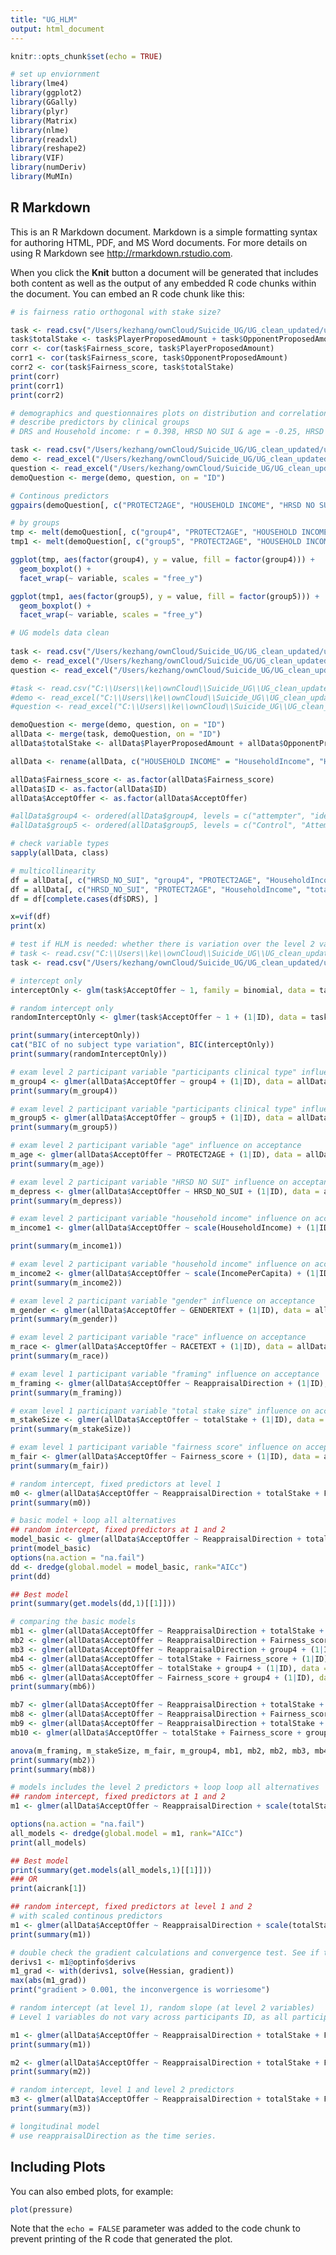 ```yaml
---
title: "UG_HLM"
output: html_document
---
```


```r
knitr::opts_chunk$set(echo = TRUE)
```

```r
# set up enviornment
library(lme4)
library(ggplot2)
library(GGally)
library(plyr)
library(Matrix)
library(nlme)
library(readxl)
library(reshape2)
library(VIF)
library(numDeriv)
library(MuMIn)
```

## R Markdown

This is an R Markdown document. Markdown is a simple formatting syntax for authoring HTML, PDF, and MS Word documents. For more details on using R Markdown see <http://rmarkdown.rstudio.com>.

When you click the **Knit** button a document will be generated that includes both content as well as the output of any embedded R code chunks within the document. You can embed an R code chunk like this:

```r
# is fairness ratio orthogonal with stake size?

task <- read.csv("/Users/kezhang/ownCloud/Suicide_UG/UG_clean_updated/ug_all_task_data.csv")
task$totalStake <- task$PlayerProposedAmount + task$OpponentProposedAmount
corr <- cor(task$Fairness_score, task$PlayerProposedAmount)
corr1 <- cor(task$Fairness_score, task$OpponentProposedAmount)
corr2 <- cor(task$Fairness_score, task$totalStake)
print(corr)
print(corr1)
print(corr2)
```

```r
# demographics and questionnaires plots on distribution and correlations between predictors
# describe predictors by clinical groups
# DRS and Household income: r = 0.398, HRSD NO SUI & age = -0.25, HRSD NO SUI & Household income = r = -0.27

task <- read.csv("/Users/kezhang/ownCloud/Suicide_UG/UG_clean_updated/ug_all_task_data.csv")
demo <- read_excel("/Users/kezhang/ownCloud/Suicide_UG/UG_clean_updated/ug_demog.xlsx")
question <- read_excel("/Users/kezhang/ownCloud/Suicide_UG/UG_clean_updated/ug_questionnaire.xlsx")
demoQuestion <- merge(demo, question, on = "ID")

# Continous predictors
ggpairs(demoQuestion[, c("PROTECT2AGE", "HOUSEHOLD INCOME", "HRSD NO SUI", "DRS")])

# by groups
tmp <- melt(demoQuestion[, c("group4", "PROTECT2AGE", "HOUSEHOLD INCOME", "HRSD NO SUI", "DRS")], id.vars = "group4")
tmp1 <- melt(demoQuestion[, c("group5", "PROTECT2AGE", "HOUSEHOLD INCOME", "HRSD NO SUI", "DRS")], id.vars = "group5")

ggplot(tmp, aes(factor(group4), y = value, fill = factor(group4))) +
  geom_boxplot() +
  facet_wrap(~ variable, scales = "free_y")

ggplot(tmp1, aes(factor(group5), y = value, fill = factor(group5))) +
  geom_boxplot() +
  facet_wrap(~ variable, scales = "free_y")

```

```r
# UG models data clean
 
task <- read.csv("/Users/kezhang/ownCloud/Suicide_UG/UG_clean_updated/ug_all_task_data.csv")
demo <- read_excel("/Users/kezhang/ownCloud/Suicide_UG/UG_clean_updated/ug_demog.xlsx")
question <- read_excel("/Users/kezhang/ownCloud/Suicide_UG/UG_clean_updated/ug_questionnaire.xlsx")

#task <- read.csv("C:\\Users\\ke\\ownCloud\\Suicide_UG\\UG_clean_updated\\ug_all_task_data.csv")
#demo <- read_excel("C:\\Users\\ke\\ownCloud\\Suicide_UG\\UG_clean_updated\\ug_demog.xlsx")
#question <- read_excel("C:\\Users\\ke\\ownCloud\\Suicide_UG\\UG_clean_updated\\ug_questionnaire.xlsx")

demoQuestion <- merge(demo, question, on = "ID")
allData <- merge(task, demoQuestion, on = "ID")
allData$totalStake <- allData$PlayerProposedAmount + allData$OpponentProposedAmount

allData <- rename(allData, c("HOUSEHOLD INCOME" = "HouseholdIncome", "HRSD NO SUI" = "HRSD_NO_SUI", "PER CAPITA INCOME" = "IncomePerCapita"))

allData$Fairness_score <- as.factor(allData$Fairness_score)
allData$ID <- as.factor(allData$ID)
allData$AcceptOffer <- as.factor(allData$AcceptOffer)

#allData$group4 <- ordered(allData$group4, levels = c("attempter", "ideator", "depression", "control"))
#allData$group5 <- ordered(allData$group5, levels = c("Control", "AttempterHL", "AttempterLL", "ideator", "depression"))

# check variable types
sapply(allData, class)

```

```r
# multicollinearity
df = allData[, c("HRSD_NO_SUI", "group4", "PROTECT2AGE", "HouseholdIncome", "GENDERTEXT", "RACETEXT", "ReappraisalDirection", "totalStake", "Fairness_score", "DRS")]
df = allData[, c("HRSD_NO_SUI", "PROTECT2AGE", "HouseholdIncome", "totalStake", "DRS")]
df = df[complete.cases(df$DRS), ]

x=vif(df)
print(x)
```

```r
# test if HLM is needed: whether there is variation over the level 2 variable: participant ID
# task <- read.csv("C:\\Users\\ke\\ownCloud\\Suicide_UG\\UG_clean_updated\\ug_all_task_data.csv")
task <- read.csv("/Users/kezhang/ownCloud/Suicide_UG/UG_clean_updated/ug_all_task_data.csv")

# intercept only
interceptOnly <- glm(task$AcceptOffer ~ 1, family = binomial, data = task)

# random intercept only
randomInterceptOnly <- glmer(task$AcceptOffer ~ 1 + (1|ID), data = task, family = binomial)

print(summary(interceptOnly))
cat("BIC of no subject type variation", BIC(interceptOnly))
print(summary(randomInterceptOnly))

```

```r
# exam level 2 participant variable "participants clinical type" influence on acceptance
m_group4 <- glmer(allData$AcceptOffer ~ group4 + (1|ID), data = allData, family = binomial)
print(summary(m_group4))

```

```r
# exam level 2 participant variable "participants clinical type" influence on acceptance
m_group5 <- glmer(allData$AcceptOffer ~ group5 + (1|ID), data = allData, family = binomial)
print(summary(m_group5))

```

```r
# exam level 2 participant variable "age" influence on acceptance
m_age <- glmer(allData$AcceptOffer ~ PROTECT2AGE + (1|ID), data = allData, family = binomial)
print(summary(m_age))

```

```r
# exam level 2 participant variable "HRSD NO SUI" influence on acceptance
m_depress <- glmer(allData$AcceptOffer ~ HRSD_NO_SUI + (1|ID), data = allData, family = binomial)
print(summary(m_depress))
```

```r
# exam level 2 participant variable "household income" influence on acceptance
m_income1 <- glmer(allData$AcceptOffer ~ scale(HouseholdIncome) + (1|ID), data = allData, family = binomial)

print(summary(m_income1))
```

```r
# exam level 2 participant variable "household income" influence on acceptance
m_income2 <- glmer(allData$AcceptOffer ~ scale(IncomePerCapita) + (1|ID), data = allData, family = binomial)
print(summary(m_income2))

```

```r
# exam level 2 participant variable "gender" influence on acceptance
m_gender <- glmer(allData$AcceptOffer ~ GENDERTEXT + (1|ID), data = allData, family = binomial)
print(summary(m_gender))
```

```r
# exam level 2 participant variable "race" influence on acceptance
m_race <- glmer(allData$AcceptOffer ~ RACETEXT + (1|ID), data = allData, family = binomial)
print(summary(m_race))
```

```r
# exam level 1 participant variable "framing" influence on acceptance
m_framing <- glmer(allData$AcceptOffer ~ ReappraisalDirection + (1|ID), data = allData, family = binomial)
print(summary(m_framing))

```

```r
# exam level 1 participant variable "total stake size" influence on acceptance
m_stakeSize <- glmer(allData$AcceptOffer ~ totalStake + (1|ID), data = allData, family = binomial)
print(summary(m_stakeSize))
```

```r
# exam level 1 participant variable "fairness score" influence on acceptance
m_fair <- glmer(allData$AcceptOffer ~ Fairness_score + (1|ID), data = allData, family = binomial)
print(summary(m_fair))
```

```r
# random intercept, fixed predictors at level 1
m0 <- glmer(allData$AcceptOffer ~ ReappraisalDirection + totalStake + Fairness_score + (1|ID), data = allData, family = binomial)
print(summary(m0))
```


```r
# basic model + loop all alternatives 
## random intercept, fixed predictors at 1 and 2
model_basic <- glmer(allData$AcceptOffer ~ ReappraisalDirection + totalStake + Fairness_score + group4 + (1|ID), data = allData, family = binomial)
print(model_basic)
options(na.action = "na.fail")
dd <- dredge(global.model = model_basic, rank="AICc")
print(dd)

## Best model
print(summary(get.models(dd,1)[[1]]))

```

```r
# comparing the basic models
mb1 <- glmer(allData$AcceptOffer ~ ReappraisalDirection + totalStake + (1|ID), data = allData, family = binomial)
mb2 <- glmer(allData$AcceptOffer ~ ReappraisalDirection + Fairness_score + (1|ID), data = allData, family = binomial)
mb3 <- glmer(allData$AcceptOffer ~ ReappraisalDirection + group4 + (1|ID), data = allData, family = binomial)
mb4 <- glmer(allData$AcceptOffer ~ totalStake + Fairness_score + (1|ID), data = allData, family = binomial)
mb5 <- glmer(allData$AcceptOffer ~ totalStake + group4 + (1|ID), data = allData, family = binomial)
mb6 <- glmer(allData$AcceptOffer ~ Fairness_score + group4 + (1|ID), data = allData, family = binomial)
print(summary(mb6))

mb7 <- glmer(allData$AcceptOffer ~ ReappraisalDirection + totalStake + Fairness_score + (1|ID), data = allData, family = binomial)
mb8 <- glmer(allData$AcceptOffer ~ ReappraisalDirection + Fairness_score + group4 + (1|ID), data = allData, family = binomial)
mb9 <- glmer(allData$AcceptOffer ~ ReappraisalDirection + totalStake + group4 + (1|ID), data = allData, family = binomial)
mb10 <- glmer(allData$AcceptOffer ~ totalStake + Fairness_score + group4 + (1|ID), data = allData, family = binomial)

anova(m_framing, m_stakeSize, m_fair, m_group4, mb1, mb2, mb2, mb3, mb4, mb5, mb6, mb7, mb8, mb9, mb10, model_basic)
print(summary(mb2))
print(summary(mb8))
```

```r
# models includes the level 2 predictors + loop loop all alternatives 
## random intercept, fixed predictors at 1 and 2
m1 <- glmer(allData$AcceptOffer ~ ReappraisalDirection + scale(totalStake) + Fairness_score + group4 + scale(PROTECT2AGE) + scale(HRSD_NO_SUI) + scale(HouseholdIncome) * RACETEXT + GENDERTEXT + (1|ID), data = allData, family = binomial)

options(na.action = "na.fail")
all_models <- dredge(global.model = m1, rank="AICc")
print(all_models)

## Best model
print(summary(get.models(all_models,1)[[1]]))
### OR
print(aicrank[1])

```


```r
## random intercept, fixed predictors at level 1 and 2
# with scaled continous predictors
m1 <- glmer(allData$AcceptOffer ~ ReappraisalDirection + scale(totalStake) + Fairness_score + group4 + scale(PROTECT2AGE) + scale(HRSD_NO_SUI) + scale(HouseholdIncome) * RACETEXT + GENDERTEXT + (1|ID), data = allData, family = binomial, optimizer="bobyqa")
print(summary(m1))

# double check the gradient calculations and convergence test. See if the inconvergence matter.
derivs1 <- m1@optinfo$derivs
m1_grad <- with(derivs1, solve(Hessian, gradient))
max(abs(m1_grad))
print("gradient > 0.001, the inconvergence is worriesome")
```

```r
# random intercept (at level 1), random slope (at level 2 variables)
# Level 1 variables do not vary across participants ID, as all participant had the same task, and the types of task do not vary across PID. Hence a random slope models (the following models) are not necessary.

m1 <- glmer(allData$AcceptOffer ~ ReappraisalDirection + totalStake + Fairness_score + (ReappraisalDirection|ID), data = allData, family = binomial)
print(summary(m1))

m2 <- glmer(allData$AcceptOffer ~ ReappraisalDirection + totalStake + Fairness_score + (totalStake|ID), data = allData, family = binomial)
print(summary(m2))
```

```r
# random intercept, level 1 and level 2 predictors 
m3 <- glmer(allData$AcceptOffer ~ ReappraisalDirection + totalStake + Fairness_score + Gender + HouseholdIncome + PROTECT2AGE + group4 + (1 + ReappraisalDirection|ID), data = allData, family = binomial)
print(summary(m3))

```


```r
# longitudinal model
# use reappraisalDirection as the time series.

```

## Including Plots

You can also embed plots, for example:

```r
plot(pressure)
```

Note that the `echo = FALSE` parameter was added to the code chunk to prevent printing of the R code that generated the plot.
